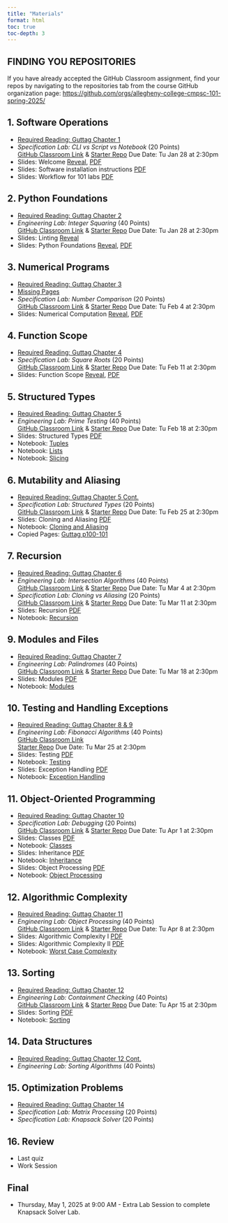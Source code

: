 ```yaml
---
title: "Materials"
format: html
toc: true
toc-depth: 3
---
```


::: {.callout-tip}
## FINDING YOU REPOSITORIES
If you have already accepted the GitHub Classroom assignment, find your
repos by navigating to the repositories tab from the course GitHub organization page:
[https://github.com/orgs/allegheny-college-cmpsc-101-spring-2025/](https://github.com/orgs/allegheny-college-cmpsc-101-spring-2025/)
:::

## 1. Software Operations

- [Required Reading: Guttag Chapter 1](https://mitpress.ublish.com/ebook/itcapup3-preview/12609/1)
- _Specification Lab: CLI vs Script vs Notebook_ (20 Points)  
  [GitHub Classroom Link](https://classroom.github.com/a/zOUX3b76) &
  [Starter Repo](https://github.com/allegheny-college-cmpsc-101-spring-2025/cli-vs-script-starter/blob/main/README.md)
  Due Date: Tu Jan 28 at 2:30pm
- Slides: Welcome [Reveal](slides/01-welcome.qmd), [PDF](slides/01-welcome.pdf)
- Slides: Software installation instructions [PDF](slides/01-software-installation.pdf)
- Slides: Workflow for 101 labs [PDF](slides/02-workflow.pdf)

<!-- need to separate and focus on running a script with python interpreter, not in 100! -->

## 2. Python Foundations

- [Required Reading: Guttag Chapter 2](https://mitpress.ublish.com/ebook/itcapup3-preview/12609/11)
- _Engineering Lab: Integer Squaring_ (40 Points)  
  [GitHub Classroom Link](https://classroom.github.com/a/ooW4JapU) &
  [Starter Repo](https://github.com/allegheny-college-cmpsc-101-spring-2025/integer-squaring-starter/blob/main/README.md)
  Due Date: Tu Jan 28 at 2:30pm
- Slides: Linting [Reveal](slides/03-linting.qmd)
- Slides: Python Foundations [Reveal](slides/04-python-foundations.qmd), [PDF](slides/04-python-foundations.pdf)

## 3. Numerical Programs

- [Required Reading: Guttag Chapter 3](https://books.google.com/books?id=f57uDwAAQBAJ&pg=PA45&source=gbs_toc_r&cad=1#v=onepage&q&f=false)
- [Missing Pages](/images/pages.pdf)
- _Specification Lab: Number Comparison_ (20 Points)  
  [GitHub Classroom Link](https://classroom.github.com/a/mICABI0R) &
  [Starter Repo](https://github.com/allegheny-college-cmpsc-101-spring-2025/number-comparison-starter/blob/main/README.md)
  Due Date: Tu Feb 4 at 2:30pm
- Slides: Numerical Computation [Reveal](slides/05-numerical-computation.qmd), [PDF](slides/05-numerical-computation.pdf)

## 4. Function Scope

- [Required Reading: Guttag Chapter 4](syll/syllabus.qmd#online-resources-and-course-materials)
- _Specification Lab: Square Roots_ (20 Points)  
  [GitHub Classroom Link](https://classroom.github.com/a/QWIz3_-k) &
  [Starter Repo](https://github.com/allegheny-college-cmpsc-101-spring-2025/square-roots-starter/blob/main/README.md)
  Due Date: Tu Feb 11 at 2:30pm
- Slides: Function Scope [Reveal](slides/07-function-scope.qmd), [PDF](slides/07-function-scope.pdf)

## 5. Structured Types

- [Required Reading: Guttag Chapter 5](syll/syllabus.qmd#online-resources-and-course-materials)
- _Engineering Lab: Prime Testing_ (40 Points)  
  [GitHub Classroom Link](https://classroom.github.com/a/SarG04oP)  &
  [Starter Repo](https://github.com/allegheny-college-cmpsc-101-spring-2025/prime-testing-starter/blob/main/README.md)
  Due Date: Tu Feb 18 at 2:30pm
- Slides: Structured Types [PDF](slides/08-structured-types.pdf)
- Notebook: [Tuples](code/20250210_structured_types_tuples.ipynb)
- Notebook: [Lists](code/20250210_structured_types_lists.ipynb)
- Notebook: [Slicing](code/20250210_strings_and_slicing.ipynb)

## 6. Mutability and Aliasing

- [Required Reading: Guttag Chapter 5 Cont.](syll/syllabus.qmd#online-resources-and-course-materials)
- _Specification Lab: Structured Types_ (20 Points)  
  [GitHub Classroom Link](https://classroom.github.com/a/QbhzLzHP) &
  [Starter Repo](https://github.com/allegheny-college-cmpsc-101-spring-2025/structured-types-starter/blob/main/README.md)
  Due Date: Tu Feb 25 at 2:30pm
- Slides: Cloning and Aliasing [PDF](slides/09-cloning-aliasing-listcomp.pdf)
- Notebook: [Cloning and Aliasing](code/20250217_cloning_aliasing_listcomp.ipynb)
- Copied Pages: [Guttag p100-101](images/p100-101.pdf)

## 7. Recursion

- [Required Reading: Guttag Chapter 6](syll/syllabus.qmd#online-resources-and-course-materials)
- _Engineering Lab: Intersection Algorithms_ (40 Points)  
  [GitHub Classroom Link](https://classroom.github.com/a/A7lyo5T7) &
  [Starter Repo](https://github.com/allegheny-college-cmpsc-101-spring-2025/intersection-algorithms-starter/blob/main/README.md)
  Due Date: Tu Mar 4 at 2:30pm
- _Specification Lab: Cloning vs Aliasing_ (20 Points)  
  [GitHub Classroom Link](https://classroom.github.com/a/VSd0LY4u) &
  [Starter Repo](https://github.com/allegheny-college-cmpsc-101-spring-2025/container-cloning-starter/blob/main/README.md)
  Due Date: Tu Mar 11 at 2:30pm
- Slides: Recursion [PDF](slides/10-recursion.pdf)
- Notebook: [Recursion](code/20250224_recursion.ipynb)

## 9. Modules and Files

- [Required Reading: Guttag Chapter 7](syll/syllabus.qmd#online-resources-and-course-materials)
- _Engineering Lab: Palindromes_ (40 Points)  
  [GitHub Classroom Link](https://classroom.github.com/a/SV9QbIqo) &
  [Starter Repo](https://github.com/allegheny-college-cmpsc-101-spring-2025/palindrome-checker-starter/blob/main/README.md)
  Due Date: Tu Mar 18 at 2:30pm
- Slides: Modules [PDF](slides/11-importing.pdf)
- Notebook: [Modules](code/20250310_importing.ipynb)

## 10. Testing and Handling Exceptions

- [Required Reading: Guttag Chapter 8 & 9](syll/syllabus.qmd#online-resources-and-course-materials)
- _Engineering Lab: Fibonacci Algorithms_ (40 Points)  
  [GitHub Classroom Link](https://classroom.github.com/a/T72tG_49)  
  [Starter Repo](https://github.com/allegheny-college-cmpsc-101-spring-2025/fibonacci-algorithms-starter/blob/main/README.md)
  Due Date: Tu Mar 25 at 2:30pm
- Slides: Testing [PDF](slides/12-testing-debugging.pdf)
- Notebook: [Testing](code/20250317_testing_debugging.ipynb)
- Slides: Exception Handling [PDF](slides/13-exception-handling.pdf)
- Notebook: [Exception Handling](code/20250319_exception_handling.ipynb)

## 11. Object-Oriented Programming

- [Required Reading: Guttag Chapter 10](syll/syllabus.qmd#online-resources-and-course-materials)
- _Specification Lab: Debugging_ (20 Points)  
  [GitHub Classroom Link](https://classroom.github.com/a/jHygamEQ) &
  [Starter Repo](https://github.com/allegheny-college-cmpsc-101-spring-2025/debugging-functions-starter/blob/main/README.md)
  Due Date: Tu Apr 1 at 2:30pm
- Slides: Classes [PDF](slides/14-classes.pdf)
- Notebook: [Classes](code/20250326_classes.ipynb)
- Slides: Inheritance [PDF](slides/15-inheritance.pdf)
- Notebook: [Inheritance](code/20250326_inheritance.ipynb)
- Slides: Object Processing [PDF](slides/16-object-processing.pdf)
- Notebook: [Object Processing](code/20250326_object_processing.ipynb)

## 12. Algorithmic Complexity

- [Required Reading: Guttag Chapter 11](syll/syllabus.qmd#online-resources-and-course-materials)
- _Engineering Lab: Object Processing_  (40 Points)  
  [GitHub Classroom Link](https://classroom.github.com/a/y_mPxZgB) &
  [Starter Repo](https://github.com/allegheny-college-cmpsc-101-spring-2025/debugging-starter/blob/main/README.md)
  Due Date: Tu Apr 8 at 2:30pm
- Slides: Algorithmic Complexity I [PDF](slides/17-algorithmic-complexity-1.pdf)
- Slides: Algorithmic Complexity II [PDF](slides/18-algorithmic-complexity-2.pdf)
- Notebook: [Worst Case Complexity](code/20250401_complexity.ipynb)
 
## 13. Sorting

- [Required Reading: Guttag Chapter 12](syll/syllabus.qmd#online-resources-and-course-materials)
- _Engineering Lab: Containment Checking_ (40 Points)  
  [GitHub Classroom Link](https://classroom.github.com/a/klhVmI-v) &
  [Starter Repo](https://github.com/allegheny-college-cmpsc-101-spring-2025/containment-checking-starter/blob/main/README.md)
  Due Date: Tu Apr 15 at 2:30pm
- Slides: Sorting [PDF](slides/19-sorting.pdf)
- Notebook: [Sorting](code/20250409_sorting.ipynb)

## 14. Data Structures

- [Required Reading: Guttag Chapter 12 Cont.](syll/syllabus.qmd#online-resources-and-course-materials)
- _Engineering Lab: Sorting Algorithms_ (40 Points)  
  <!-- [GitHub Classroom Link]() &
  [Starter Repo](https://github.com/allegheny-college-cmpsc-101-spring-2025/sorting-algorithms-starter/blob/main/README.md)
  Due Date: Tu Apr 22 at 2:30pm -->

## 15. Optimization Problems

- [Required Reading: Guttag Chapter 14](syll/syllabus.qmd#online-resources-and-course-materials)
- _Specification Lab: Matrix Processing_ (20 Points)  
  <!-- [GitHub Classroom Link]() &
  [Starter Repo](https://github.com/allegheny-college-cmpsc-101-spring-2025/matrix-processing-starter/blob/main/README.md)
  Due Date: Tu Apr 29 at 2:30pm -->
- _Specification Lab: Knapsack Solver_ (20 Points)  
  <!-- [GitHub Classroom Link]() &
  [Starter Repo](https://github.com/allegheny-college-cmpsc-101-spring-2025/knapsack-solver-starter/blob/main/README.md)
  Due Date: May 1 at 11:59 am -->

## 16. Review

- Last quiz
- Work Session

## Final

- Thursday, May 1, 2025 at 9:00 AM - Extra Lab Session to complete Knapsack Solver Lab.
